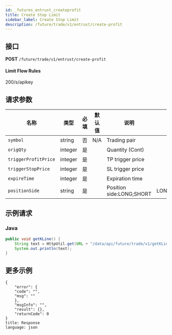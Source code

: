 ```yaml
---
id: _futures_entrust_createprofit
title: Create Stop Limit
sidebar_label: Create Stop Limit
description: /future/trade/v1/entrust/create-profit
---
```


## 接口

**POST** `/future/trade/v1/entrust/create-profit`

#### **Limit Flow Rules**

200/s/apikey

## 请求参数

| 名称 | 类型 | 必填 | 默认值 | 说明 | 范围 |
| --- | --- | --- | --- | --- | --- |
| `symbol` | string | 否 | N/A | Trading pair |  |
| `origQty` | integer | 是 |  | Quantity (Cont) |  |
| `triggerProfitPrice` | integer | 是 |  | TP trigger price |  |
| `triggerStopPrice` | integer | 是 |  | SL trigger price |  |
| `expireTime` | integer | 是 |  | Expiration time |  |
| `positionSide` | string | 是 |  | Position side:LONG;SHORT | LONG;SHORT |

## 示例请求

### Java

```java
public void getKLine() {
	String text = HttpUtil.get(URL + "/data/api/future/trade/v1/getKLine?market=btc_usdt&type=1min&since=0");
	System.out.println(text);
}
```

## 更多示例

```
{
    "error": {
    "code": "",
    "msg": ""
    },
    "msgInfo": "",
    "result": {},
    "returnCode": 0
}
title: Response
language: json
```
